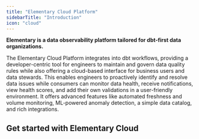 ```yaml
---
title: "Elementary Cloud Platform"
sidebarTitle: "Introduction"
icon: "cloud"
---
```


**Elementary is a data observability platform tailored for dbt-first data organizations.**

The Elementary Cloud Platform integrates into dbt workflows, providing a developer-centric tool for engineers to maintain and govern data quality rules while also offering a cloud-based interface for business users and data stewards. This enables engineers to proactively identify and resolve data issues while consumers can monitor data health, receive notifications, view health scores, and add their own validations in a user-friendly environment. It offers advanced features like automated freshness and volume monitoring, ML-powered anomaly detection, a simple data catalog, and rich integrations.


<CardGroup cols={3}>
  <Card title="Cloud Platform Features" icon="diagram-project" href="/cloud/features" >
  </Card>
 <Card title="Integrations" icon="puzzle-piece" href="/cloud/features/integrations" >
  </Card>
  <Card title="Architecture and Security" icon="user-lock" href="/cloud/general/security-and-privacy" >
  </Card>
</CardGroup>

<CardGroup cols={2}>
<Card title="Webinar: The Elementary Cloud Platform" icon="circle-play" href="https://www.elementary-data.com/webinar/the-elementary-cloud-platform" />
<Card title="Ella: AI Agents" icon="sparkles" href="/cloud/ai-agents/overview" />
</CardGroup>


## Get started with Elementary Cloud

<CardGroup cols={2}>

<Card title="Quickstart" href="/cloud/quickstart">
  </Card>
<Card title="Book a call with our team" href="https://meetings-eu1.hubspot.com/joost-boonzajer-flaes/intro-call-docs">
  </Card>
</CardGroup>
